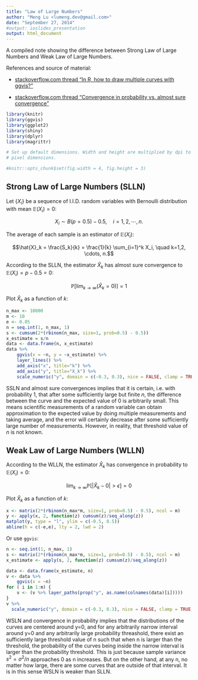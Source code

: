 ```yaml
---
title: "Law of Large Numbers"
author: "Meng Lu <lumeng.dev@gmail.com>"
date: "September 27, 2014"
#output: ioslides_presentation
output: html_document
---
```


A compiled note showing the difference between Strong Law of Large Numbers and Weak 
Law of Large Numbers.  

References and source of material:

* [stackoverflow.com thread "In R, how to draw multiple curves with ggvis?"](http://stackoverflow.com/questions/26132198/in-r-how-to-draw-multiple-curves-with-ggvis)

* [stackoverflow.com thread "Convergence in probability vs. almost sure convergence"](http://stats.stackexchange.com/questions/2230/convergence-in-probability-vs-almost-sure-convergence)


```r
library(knitr)
library(ggvis)
library(ggplot2)
library(shiny)
library(dplyr)
library(magrittr)

# Set up default dimensions. Width and height are multiplied by dpi to get
# pixel dimensions.

#knitr::opts_chunk$set(fig.width = 4, fig.height = 3)
```


## Strong Law of Large Numbers (SLLN)


Let $\{X_i\}$ be a sequence of I.I.D. random variables with Bernoulli 
distribution with mean $\mathbb{E}\left(X_i\right) = 0$:

$$X_i \sim B(p=0.5) - 0.5, \quad i = 1, 2, \cdots, n.$$


The average of each sample is an estimator of $\mathbb{E}\left(X_i\right)$:

$$\hat{X}_k = \frac{S_k}{k} = \frac{1}{k} \sum_{i=1}^k X_i, \quad k=1,2, \cdots, n.$$

According to the SLLN, the estimator $\hat{X}_k$ has almost sure convergence to 
$\mathbb{E}\left(X_i\right) = p - 0.5 = 0$:

$$\mathbb{P}\left[\lim_{k \longrightarrow \infty} \left(\hat{X}_k = 0\right)\right] = 1$$

Plot $\hat{X}_k$ as a function of $k$:

```r
n_max <- 10000 
m <- 10 
e <- 0.05
n = seq.int(1, n_max, 1)
s <- cumsum(2*(rbinom(n_max, size=1, prob=0.5) - 0.5))
x_estimate = s/n
data <- data.frame(n, x_estimate)
data %>%
    ggvis(x = ~n, y = ~x_estimate) %>%
    layer_lines() %>%
    add_axis("x", title="k") %>%
    add_axis("y", title="X_k") %>%
    scale_numeric("y", domain = c(-0.3, 0.3), nice = FALSE, clamp = TRUE)
```

SSLN and almost sure convergences implies that it is certain, i.e. with probability 1, that after some sufficiently large but finite $n$, the difference between the curve and the expected value of 0 is arbitrarily small.  This means scientific measurements
of a random variable can obtain approximation to the expected value by doing multiple
measurements and taking average, and the error will certainly decrease after 
some sufficiently large number of measurements.  However, in reality, that threshold
value of $n$ is not known.

## Weak Law of Large Numbers (WLLN)

According to the WLLN, the estimator $\hat{X}_k$ has convergence in probability to $\mathbb{E}\left(X_i\right)  = 0$:

$$\lim_{k \longrightarrow \infty} \mathbb{P}\left [ \lvert \hat{X}_k - 0 \rvert > \epsilon \right] = 0$$

Plot $\hat{X}_k$ as a function of $k$:

```r
x <- matrix(2*(rbinom(n_max*m, size=1, prob=0.5) - 0.5), ncol = m)
y <- apply(x, 2, function(z) cumsum(z)/seq_along(z))
matplot(y, type = "l", ylim = c(-0.5, 0.5))
abline(h = c(-e,e), lty = 2, lwd = 2)
```

Or use `ggvis`:

```r
n <- seq.int(1, n_max, 1)
s <- matrix(2*(rbinom(n_max*m, size=1, prob=0.5) - 0.5), ncol = m)
x_estimate <- apply(s, 2, function(z) cumsum(z)/seq_along(z))

data <- data.frame(x_estimate, n)
v <- data %>% 
    ggvis(x = ~n)
for ( i in 1:m) {
    v <- (v %>% layer_paths(prop("y", as.name(colnames(data)[i]))))
}
v %>%
  scale_numeric("y", domain = c(-0.3, 0.3), nice = FALSE, clamp = TRUE, label = 'y')
```

WSLN and convergence in probability implies that the distributions of the curves are centered around y=0, and for any arbitrarily narrow interval around y=0 and any arbitrarily large probability threashold, there exist an sufficiently large threshold value of n such that when n is larger than the threshold, the probability of the curves being inside the narrow interval is larger than the probability threshold. This is just because sample variance $s^2 = \sigma^2/n$ approaches 0 as n increases. But on the other hand, at any n, no matter how large, there are some curves that are outside of that interval. It is in this sense WSLN is weaker than SLLN.